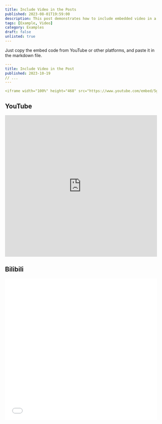 ```yaml
---
title: Include Video in the Posts
published: 2023-08-01T19:59:00
description: This post demonstrates how to include embedded video in a blog post.
tags: [Example, Video]
category: Examples
draft: false
unlisted: true
---
```


Just copy the embed code from YouTube or other platforms, and paste it in the markdown file.

```yaml
---
title: Include Video in the Post
published: 2023-10-19
// ...
---

<iframe width="100%" height="468" src="https://www.youtube.com/embed/5gIf0_xpFPI?si=N1WTorLKL0uwLsU_" title="YouTube video player" frameborder="0" allowfullscreen></iframe>
```

## YouTube

<iframe width="100%" height="468" src="https://www.youtube.com/embed/5gIf0_xpFPI?si=N1WTorLKL0uwLsU_" title="YouTube video player" frameborder="0" allow="accelerometer; autoplay; clipboard-write; encrypted-media; gyroscope; picture-in-picture; web-share" allowfullscreen></iframe>

## Bilibili

<iframe width="100%" height="468" src="//player.bilibili.com/player.html?bvid=BV1fK4y1s7Qf&p=1" scrolling="no" border="0" frameborder="no" framespacing="0" allowfullscreen="true"> </iframe>
